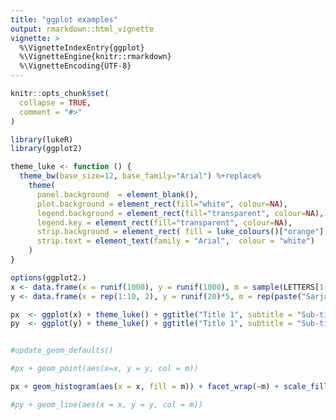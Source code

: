 ```yaml
---
title: "ggplot examples"
output: rmarkdown::html_vignette
vignette: >
  %\VignetteIndexEntry{ggplot}
  %\VignetteEngine{knitr::rmarkdown}
  %\VignetteEncoding{UTF-8}
---
```


```r
knitr::opts_chunk$set(
  collapse = TRUE,
  comment = "#>"
)
```

```r
library(lukeR)
library(ggplot2)
```

```r

theme_luke <- function () { 
  theme_bw(base_size=12, base_family="Arial") %+replace% 
    theme(
      panel.background  = element_blank(),
      plot.background = element_rect(fill="white", colour=NA), 
      legend.background = element_rect(fill="transparent", colour=NA),
      legend.key = element_rect(fill="transparent", colour=NA),
      strip.background = element_rect( fill = luke_colours()["orange"], color = NA),
      strip.text = element_text(family = "Arial",  colour = "white")
    )
}

options(ggplot2.)
x <- data.frame(x = runif(1000), y = runif(1000), m = sample(LETTERS[1:4], 1000, TRUE))
y <- data.frame(x = rep(1:10, 2), y = runif(20)*5, m = rep(paste("Sarja", 1:2), each = 10))

px  <- ggplot(x) + theme_luke() + ggtitle("Title 1", subtitle = "Sub-title 1")
py  <- ggplot(y) + theme_luke() + ggtitle("Title 1", subtitle = "Sub-title 1")


#update_geom_defaults()

#px + geom_point(aes(x=x, y = y, col = m))

px + geom_histogram(aes(x = x, fill = m)) + facet_wrap(~m) + scale_fill_luke_d()

#py + geom_line(aes(x = x, y = y, col = m))

```



